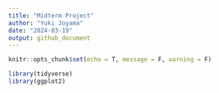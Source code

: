 ```yaml
---
title: "Midterm Project"
author: "Yuki Joyama"
date: "2024-03-19"
output: github_document
---
```


```r
knitr::opts_chunk$set(echo = T, message = F, warning = F)

library(tidyverse)
library(ggplot2)
```
